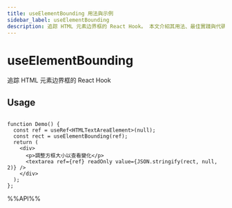 ```yaml
---
title: useElementBounding 用法與示例
sidebar_label: useElementBounding
description: 追踪 HTML 元素边界框的 React Hook。 本文介紹其用法、最佳實踐與代碼示例。
---
```

# useElementBounding

追踪 HTML 元素边界框的 React Hook

## Usage

```tsx live

function Demo() {
  const ref = useRef<HTMLTextAreaElement>(null);
  const rect = useElementBounding(ref);
  return (
    <div>
      <p>調整方框大小以查看變化</p>
      <textarea ref={ref} readOnly value={JSON.stringify(rect, null, 2)} />
    </div>
  );
};

```

%%API%%